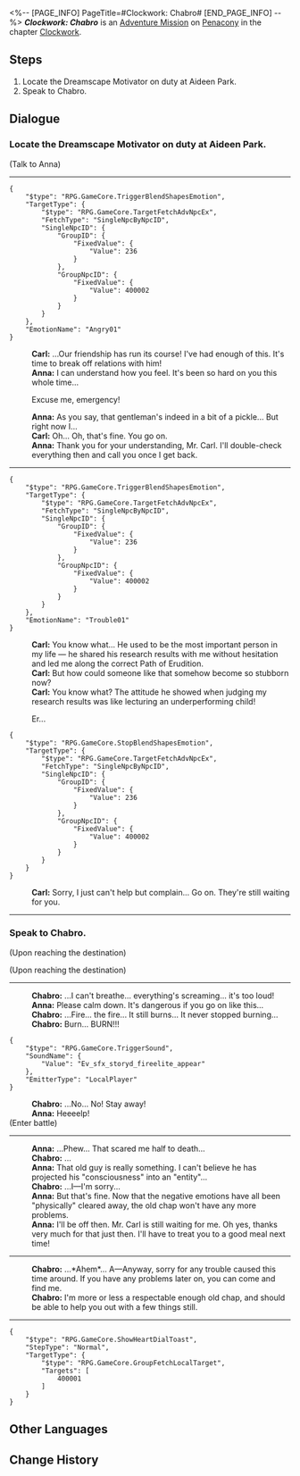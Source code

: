 <%-- [PAGE_INFO]
PageTitle=#Clockwork: Chabro#
[END_PAGE_INFO] --%>
{{Stub|Dialogue.}}
{{Mission Infobox
|id            = 4240304
|title         = 
|image         = <!--Mission Clockwork Chabro.png-->
|type          = Adventure
|event_name    = 
|chapter       = Clockwork
|requirements  = [[Trailblaze Mission]] ''[[Gentleness, the Name of Nocturne]]'' completed
|summary       = <!--official mission summary from Fate's Atlas-->
|characters    = Anna; Carl; Chabro; Trailblazer
|startLocation = [[Penacony]] - [[Golden Hour]]
|world         = Penacony
|area          = Golden Hour
|prev          = 
|next          = 
|rewards       = Trailblaze EXP*100; Stellar Jade*10; Lost Crystal*3; Clock Credits*180; Credit*20,000
}}
'''''Clockwork: Chabro''''' is an [[Adventure Mission]] on [[Penacony]] in the chapter [[Clockwork]].

==Steps==
# Locate the Dreamscape Motivator on duty at Aideen Park.
# Speak to Chabro.

<!--
==Gameplay Notes==

--><!--
==Trial Character==

-->
==Dialogue==
{{Stub Dialogue}}
{{Dialogue End}}

===Locate the Dreamscape Motivator on duty at Aideen Park.{{subst:void|<!--424030403-->}}===
{{Mission Description|type=adventure|location=Golden Hour|update|Tick... tock! Quick, adjust the hands... Tick, tock!<br />People's minds await your exploration. Help them regain their true selves!}}
{{Dialogue Start}}

;(Talk to Anna)
----
<pre>{
	"$type": "RPG.GameCore.TriggerBlendShapesEmotion",
	"TargetType": {
		"$type": "RPG.GameCore.TargetFetchAdvNpcEx",
		"FetchType": "SingleNpcByNpcID",
		"SingleNpcID": {
			"GroupID": {
				"FixedValue": {
					"Value": 236
				}
			},
			"GroupNpcID": {
				"FixedValue": {
					"Value": 400002
				}
			}
		}
	},
	"EmotionName": "Angry01"
}</pre>
:'''Carl:''' ...Our friendship has run its course! I've had enough of this. It's time to break off relations with him!
:'''Anna:''' I can understand how you feel. It's been so hard on you this whole time...
:{{DIcon|Arrow}} Excuse me, emergency!
:'''Anna:''' As you say, that gentleman's indeed in a bit of a pickle... But right now I...
:'''Carl:''' Oh... Oh, that's fine. You go on.
:'''Anna:''' Thank you for your understanding, Mr. Carl. I'll double-check everything then and call you once I get back.
----
<pre>{
	"$type": "RPG.GameCore.TriggerBlendShapesEmotion",
	"TargetType": {
		"$type": "RPG.GameCore.TargetFetchAdvNpcEx",
		"FetchType": "SingleNpcByNpcID",
		"SingleNpcID": {
			"GroupID": {
				"FixedValue": {
					"Value": 236
				}
			},
			"GroupNpcID": {
				"FixedValue": {
					"Value": 400002
				}
			}
		}
	},
	"EmotionName": "Trouble01"
}</pre>
:'''Carl:''' You know what... He used to be the most important person in my life &mdash; he shared his research results with me without hesitation and led me along the correct Path of Erudition.
:'''Carl:''' But how could someone like that somehow become so stubborn now?
:'''Carl:''' You know what? The attitude he showed when judging my research results was like lecturing an underperforming child!
:{{DIcon|Arrow}} Er...
<pre>{
	"$type": "RPG.GameCore.StopBlendShapesEmotion",
	"TargetType": {
		"$type": "RPG.GameCore.TargetFetchAdvNpcEx",
		"FetchType": "SingleNpcByNpcID",
		"SingleNpcID": {
			"GroupID": {
				"FixedValue": {
					"Value": 236
				}
			},
			"GroupNpcID": {
				"FixedValue": {
					"Value": 400002
				}
			}
		}
	}
}</pre>
:'''Carl:''' Sorry, I just can't help but complain... Go on. They're still waiting for you.
----
{{Dialogue End}}

===Speak to Chabro.{{subst:void|<!--424030404-->}}===
{{Dialogue Start}}
;(Upon reaching the destination)

;(Upon reaching the destination)
----
:'''Chabro:''' ...I can't breathe... everything's screaming... it's too loud!
:'''Anna:''' Please calm down. It's dangerous if you go on like this...
:'''Chabro:''' ...Fire... the fire... It still burns... It never stopped burning...
:'''Chabro:''' Burn... BURN!!!
:{{Black Screen|As Chabro screams hysterically, a "ball of fire" actually appears in front of you.}}
<pre>{
	"$type": "RPG.GameCore.TriggerSound",
	"SoundName": {
		"Value": "Ev_sfx_storyd_fireelite_appear"
	},
	"EmitterType": "LocalPlayer"
}</pre>
:'''Chabro:''' ...No... No! Stay away!
:'''Anna:''' Heeeelp!
;(Enter battle)
:{{Enemy List|Dreamjolt Troupe's Bubble Hound*2; Blaze Out of Space*1}}
----
:'''Anna:''' ...Phew... That scared me half to death...
:'''Chabro:''' ...
:'''Anna:''' That old guy is really something. I can't believe he has projected his "consciousness" into an "entity"...
:'''Chabro:''' ...I&mdash;I'm sorry...
:'''Anna:''' But that's fine. Now that the negative emotions have all been "physically" cleared away, the old chap won't have any more problems.
:'''Anna:''' I'll be off then. Mr. Carl is still waiting for me. Oh yes, thanks very much for that just then. I'll have to treat you to a good meal next time!
----
:'''Chabro:''' ...*Ahem*... A&mdash;Anyway, sorry for any trouble caused this time around. If you have any problems later on, you can come and find me.
:'''Chabro:''' I'm more or less a respectable enough old chap, and should be able to help you out with a few things still.
----
<pre>{
	"$type": "RPG.GameCore.ShowHeartDialToast",
	"StepType": "Normal",
	"TargetType": {
		"$type": "RPG.GameCore.GroupFetchLocalTarget",
		"Targets": [
			400001
		]
	}
}</pre>
{{Dialogue End}}

==Other Languages==
{{Other Languages
|en   = Clockwork: Chabro
|zhs  = 钟表把戏：夏布罗
|zht  = 鐘錶把戲：夏布羅
|ja   = クロックトリック：シャブロー
|ko   = 시계 트릭: 차브로
|es   = Trucorreloj: Chabro
|fr   = Pouvoir de la Pendule&nbsp;: Chabro
|ru   = Заводной механизм: Чабро
|th   = กลนาฬิกา: Chabro
|vi   = Thủ Thuật Đồng Hồ: Chabro
|de   = Uhrwerk: Chabro
|id   = Clockwork: Chabro
|pt   = Truquelógio: Chabro
}}

==Change History==
{{Change History|2.0}}

